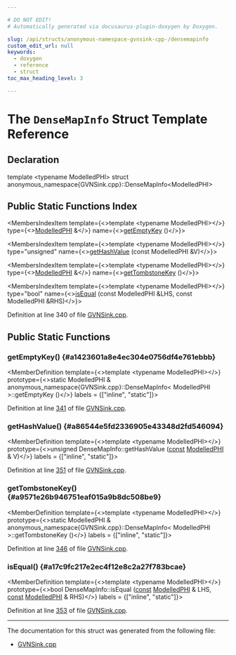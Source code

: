 ```yaml
---

# DO NOT EDIT!
# Automatically generated via docusaurus-plugin-doxygen by Doxygen.

slug: /api/structs/anonymous-namespace-gvnsink-cpp-/densemapinfo
custom_edit_url: null
keywords:
  - doxygen
  - reference
  - struct
toc_max_heading_level: 3

---
```





# The `DenseMapInfo` Struct Template Reference

<DoxygenPage pluginConfig={pluginConfig}>



## Declaration

<CodeBlock>template &lt;typename ModelledPHI&gt;
struct anonymous_namespace{GVNSink.cpp}::DenseMapInfo&lt;ModelledPHI&gt;</CodeBlock>

## Public Static Functions Index

<MembersIndex>

<MembersIndexItem
  template={<>template &lt;typename ModelledPHI&gt;</>}
  type={<><a href="/docs/api/classes/anonymous-namespace-gvnsink-cpp-/modelledphi">ModelledPHI</a> &amp;</>}
  name={<><a href="#a1423601a8e4ec304e0756df4e761ebbb">getEmptyKey</a> ()</>}>
</MembersIndexItem>

<MembersIndexItem
  template={<>template &lt;typename ModelledPHI&gt;</>}
  type="unsigned"
  name={<><a href="#a86544e5fd2336905e43348d2fd546094">getHashValue</a> (const ModelledPHI &amp;V)</>}>
</MembersIndexItem>

<MembersIndexItem
  template={<>template &lt;typename ModelledPHI&gt;</>}
  type={<><a href="/docs/api/classes/anonymous-namespace-gvnsink-cpp-/modelledphi">ModelledPHI</a> &amp;</>}
  name={<><a href="#a9571e26b946751eaf015a9b8dc508be9">getTombstoneKey</a> ()</>}>
</MembersIndexItem>

<MembersIndexItem
  template={<>template &lt;typename ModelledPHI&gt;</>}
  type="bool"
  name={<><a href="#a17c9fc217e2ec4f12e8c2a27f783bcae">isEqual</a> (const ModelledPHI &amp;LHS, const ModelledPHI &amp;RHS)</>}>
</MembersIndexItem>

</MembersIndex>


Definition at line 340 of file <a href="/docs/api/files/lib/lib/transforms/lib/transforms/scalar/gvnsink-cpp">GVNSink.cpp</a>.

<SectionDefinition>

## Public Static Functions

### getEmptyKey() {#a1423601a8e4ec304e0756df4e761ebbb}

<MemberDefinition
  template={<>template &lt;typename ModelledPHI&gt;</>}
  prototype={<>static ModelledPHI &amp; anonymous&#95;namespace&#123;GVNSink.cpp&#125;::DenseMapInfo&lt; ModelledPHI &gt;::getEmptyKey ()</>}
  labels = {["inline", "static"]}>

Definition at line <a href="/docs/api/files/lib/lib/transforms/lib/transforms/scalar/gvnsink-cpp/#l00341">341</a> of file <a href="/docs/api/files/lib/lib/transforms/lib/transforms/scalar/gvnsink-cpp">GVNSink.cpp</a>.
</MemberDefinition>

### getHashValue() {#a86544e5fd2336905e43348d2fd546094}

<MemberDefinition
  template={<>template &lt;typename ModelledPHI&gt;</>}
  prototype={<>unsigned DenseMapInfo::getHashValue (<a href="/docs/api/files/lib/lib/target/lib/target/aarch64/aarch64promoteconstant-cpp/#a90f8350fecae261c25be85d38b451bff">const</a> <a href="/docs/api/classes/anonymous-namespace-gvnsink-cpp-/modelledphi">ModelledPHI</a> &amp; V)</>}
  labels = {["inline", "static"]}>

Definition at line <a href="/docs/api/files/lib/lib/transforms/lib/transforms/scalar/gvnsink-cpp/#l00351">351</a> of file <a href="/docs/api/files/lib/lib/transforms/lib/transforms/scalar/gvnsink-cpp">GVNSink.cpp</a>.
</MemberDefinition>

### getTombstoneKey() {#a9571e26b946751eaf015a9b8dc508be9}

<MemberDefinition
  template={<>template &lt;typename ModelledPHI&gt;</>}
  prototype={<>static ModelledPHI &amp; anonymous&#95;namespace&#123;GVNSink.cpp&#125;::DenseMapInfo&lt; ModelledPHI &gt;::getTombstoneKey ()</>}
  labels = {["inline", "static"]}>

Definition at line <a href="/docs/api/files/lib/lib/transforms/lib/transforms/scalar/gvnsink-cpp/#l00346">346</a> of file <a href="/docs/api/files/lib/lib/transforms/lib/transforms/scalar/gvnsink-cpp">GVNSink.cpp</a>.
</MemberDefinition>

### isEqual() {#a17c9fc217e2ec4f12e8c2a27f783bcae}

<MemberDefinition
  template={<>template &lt;typename ModelledPHI&gt;</>}
  prototype={<>bool DenseMapInfo::isEqual (<a href="/docs/api/files/lib/lib/target/lib/target/aarch64/aarch64promoteconstant-cpp/#a90f8350fecae261c25be85d38b451bff">const</a> <a href="/docs/api/classes/anonymous-namespace-gvnsink-cpp-/modelledphi">ModelledPHI</a> &amp; LHS, <a href="/docs/api/files/lib/lib/target/lib/target/aarch64/aarch64promoteconstant-cpp/#a90f8350fecae261c25be85d38b451bff">const</a> <a href="/docs/api/classes/anonymous-namespace-gvnsink-cpp-/modelledphi">ModelledPHI</a> &amp; RHS)</>}
  labels = {["inline", "static"]}>

Definition at line <a href="/docs/api/files/lib/lib/transforms/lib/transforms/scalar/gvnsink-cpp/#l00353">353</a> of file <a href="/docs/api/files/lib/lib/transforms/lib/transforms/scalar/gvnsink-cpp">GVNSink.cpp</a>.
</MemberDefinition>

</SectionDefinition>

<hr/>

The documentation for this struct was generated from the following file:

<ul>
<li><a href="/docs/api/files/lib/lib/transforms/lib/transforms/scalar/gvnsink-cpp">GVNSink.cpp</a></li>
</ul>

</DoxygenPage>
